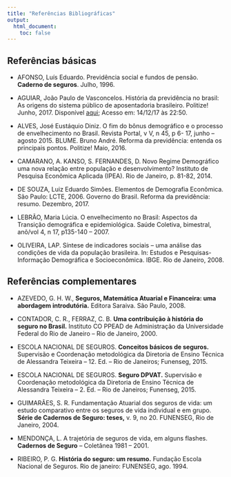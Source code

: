 ```yaml
---
title: "Referências Bibliográficas"
output:
  html_document:
    toc: false
---
```


## Referências básicas

- AFONSO, Luís Eduardo. Previdência social e fundos de pensão. <b>Caderno de seguros</b>. Julho, 1996.

- AGUIAR, João Paulo de Vasconcelos. História da previdência no brasil: As origens do sistema público de aposentadoria brasileiro. Politize! Junho, 2017. Disponível [aqui](http://www.politize.com.br/historia-da-previdencia-no-brasil/); Acesso em: 14/12/17 às 22:50.

- ALVES, José Eustáquio Diniz. O fim do bônus demográfico e o processo de envelhecimento no Brasil. Revista Portal, v V, n 45, p 6- 17, junho – agosto 2015. BLUME. Bruno André. Reforma da previdência: entenda os principais pontos. Politize! Maio, 2016.

- CAMARANO, A. KANSO, S. FERNANDES, D. Novo Regime Demográfico uma nova relação entre população e desenvolvimento? Instituto de Pesquisa Econômica Aplicada (IPEA). Rio de Janeiro, p. 81-82, 2014.

- DE SOUZA, Luiz Eduardo Simões. Elementos de Demografia Econômica. São Paulo: LCTE, 2006. Governo do Brasil. Reforma da previdência: resumo. Dezembro, 2017.

- LEBRÃO, Maria Lúcia. O envelhecimento no Brasil: Aspectos da Transição demográfica e epidemiológica. Saúde Coletiva, bimestral, anõ/vol 4, n 17, p135-140 – 2007.

- OLIVEIRA, LAP. Síntese de indicadores sociais – uma análise das condições de vida da população brasileira. In: Estudos e Pesquisas- Informação Demográfica e Socioeconômica. IBGE. Rio de Janeiro, 2008.

## Referências complementares

- AZEVEDO, G. H. W., **Seguros, Matemática Atuarial e Financeira: uma abordagem introdutória.** Editora Saraiva. São Paulo, 2008.
  
- CONTADOR, C. R., FERRAZ, C. B. **Uma contribuição à história do seguro no Brasil.** Instituto CO PPEAD de Administração da Universidade Federal do Rio de Janeiro – Rio de Janeiro, 2000.
  
- ESCOLA NACIONAL DE SEGUROS. **Conceitos básicos de seguros.** Supervisão e Coordenação  metodológica   da Diretoria de Ensino Técnica de Alessandra Teixeira – 12. Ed. – Rio de Janeiros; Funenseg, 2015.
  
- ESCOLA NACIONAL DE SEGUROS. **Seguro DPVAT.** Supervisão e Coordenação metodológica da Diretoria de Ensino Técnica de Alessandra Teixeira – 2. Ed. – Rio de Janeiros; Funenseg, 2015.
  
- GUIMARÃES, S. R. Fundamentação Atuarial dos seguros de vida: um estudo comparativo entre os seguros   de vida individual e em grupo. **Série de Cadernos de Seguro: teses,** v. 9, no 20. FUNENSEG, Rio    de Janeiro, 2004.
  
- MENDONÇA, L. A trajetória de seguros de vida, em alguns flashes. **Cadernos de Seguro** – Coletânea   1981 – 2001.
  
- RIBEIRO, P. G. **História do seguro: um resumo.** Fundação Escola Nacional de Seguros. Rio de janeiro: FUNENSEG, ago. 1994.
